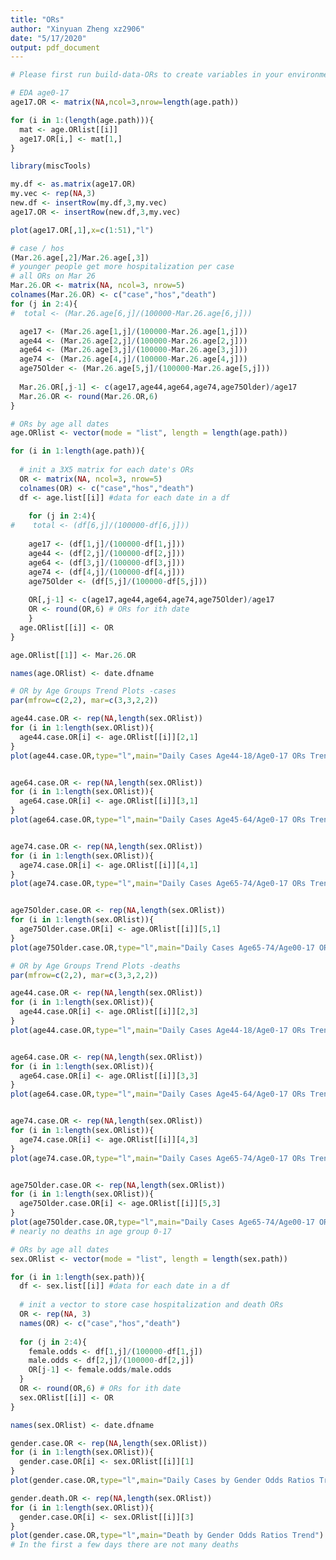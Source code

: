 ```yaml
---
title: "ORs"
author: "Xinyuan Zheng xz2906"
date: "5/17/2020"
output: pdf_document
---
```


```r
# Please first run build-data-ORs to create variables in your environment
```


```r
# EDA age0-17
age17.OR <- matrix(NA,ncol=3,nrow=length(age.path))

for (i in 1:(length(age.path))){
  mat <- age.ORlist[[i]]
  age17.OR[i,] <- mat[1,]
}

library(miscTools)

my.df <- as.matrix(age17.OR)
my.vec <- rep(NA,3)
new.df <- insertRow(my.df,3,my.vec)
age17.OR <- insertRow(new.df,3,my.vec)

plot(age17.OR[,1],x=c(1:51),"l")
```



```r
# case / hos
(Mar.26.age[,2]/Mar.26.age[,3])
# younger people get more hospitalization per case
# all ORs on Mar 26
Mar.26.OR <- matrix(NA, ncol=3, nrow=5)
colnames(Mar.26.OR) <- c("case","hos","death")
for (j in 2:4){
#  total <- (Mar.26.age[6,j]/(100000-Mar.26.age[6,j]))

  age17 <- (Mar.26.age[1,j]/(100000-Mar.26.age[1,j]))
  age44 <- (Mar.26.age[2,j]/(100000-Mar.26.age[2,j]))
  age64 <- (Mar.26.age[3,j]/(100000-Mar.26.age[3,j]))
  age74 <- (Mar.26.age[4,j]/(100000-Mar.26.age[4,j]))
  age75Older <- (Mar.26.age[5,j]/(100000-Mar.26.age[5,j]))
  
  Mar.26.OR[,j-1] <- c(age17,age44,age64,age74,age75Older)/age17
  Mar.26.OR <- round(Mar.26.OR,6)
}
```


```r
# ORs by age all dates
age.ORlist <- vector(mode = "list", length = length(age.path))

for (i in 1:length(age.path)){
  
  # init a 3X5 matrix for each date's ORs
  OR <- matrix(NA, ncol=3, nrow=5)
  colnames(OR) <- c("case","hos","death")
  df <- age.list[[i]] #data for each date in a df
  
    for (j in 2:4){
#    total <- (df[6,j]/(100000-df[6,j]))
  
    age17 <- (df[1,j]/(100000-df[1,j]))
    age44 <- (df[2,j]/(100000-df[2,j]))
    age64 <- (df[3,j]/(100000-df[3,j]))
    age74 <- (df[4,j]/(100000-df[4,j]))
    age75Older <- (df[5,j]/(100000-df[5,j]))
    
    OR[,j-1] <- c(age17,age44,age64,age74,age75Older)/age17
    OR <- round(OR,6) # ORs for ith date
    }
  age.ORlist[[i]] <- OR
}

age.ORlist[[1]] <- Mar.26.OR

names(age.ORlist) <- date.dfname
```



```r
# OR by Age Groups Trend Plots -cases
par(mfrow=c(2,2), mar=c(3,3,2,2))

age44.case.OR <- rep(NA,length(sex.ORlist))
for (i in 1:length(sex.ORlist)){
  age44.case.OR[i] <- age.ORlist[[i]][2,1]
}
plot(age44.case.OR,type="l",main="Daily Cases Age44-18/Age0-17 ORs Trend")


age64.case.OR <- rep(NA,length(sex.ORlist))
for (i in 1:length(sex.ORlist)){
  age64.case.OR[i] <- age.ORlist[[i]][3,1]
}
plot(age64.case.OR,type="l",main="Daily Cases Age45-64/Age0-17 ORs Trend")


age74.case.OR <- rep(NA,length(sex.ORlist))
for (i in 1:length(sex.ORlist)){
  age74.case.OR[i] <- age.ORlist[[i]][4,1]
}
plot(age74.case.OR,type="l",main="Daily Cases Age65-74/Age0-17 ORs Trend")


age75Older.case.OR <- rep(NA,length(sex.ORlist))
for (i in 1:length(sex.ORlist)){
  age75Older.case.OR[i] <- age.ORlist[[i]][5,1]
}
plot(age75Older.case.OR,type="l",main="Daily Cases Age65-74/Age00-17 ORs Trend")
```


```r
# OR by Age Groups Trend Plots -deaths
par(mfrow=c(2,2), mar=c(3,3,2,2))

age44.case.OR <- rep(NA,length(sex.ORlist))
for (i in 1:length(sex.ORlist)){
  age44.case.OR[i] <- age.ORlist[[i]][2,3]
}
plot(age44.case.OR,type="l",main="Daily Cases Age44-18/Age0-17 ORs Trend")


age64.case.OR <- rep(NA,length(sex.ORlist))
for (i in 1:length(sex.ORlist)){
  age64.case.OR[i] <- age.ORlist[[i]][3,3]
}
plot(age64.case.OR,type="l",main="Daily Cases Age45-64/Age0-17 ORs Trend")


age74.case.OR <- rep(NA,length(sex.ORlist))
for (i in 1:length(sex.ORlist)){
  age74.case.OR[i] <- age.ORlist[[i]][4,3]
}
plot(age74.case.OR,type="l",main="Daily Cases Age65-74/Age0-17 ORs Trend")


age75Older.case.OR <- rep(NA,length(sex.ORlist))
for (i in 1:length(sex.ORlist)){
  age75Older.case.OR[i] <- age.ORlist[[i]][5,3]
}
plot(age75Older.case.OR,type="l",main="Daily Cases Age65-74/Age00-17 ORs Trend")
# nearly no deaths in age group 0-17
```

```r
# ORs by age all dates
sex.ORlist <- vector(mode = "list", length = length(sex.path))

for (i in 1:length(sex.path)){
  df <- sex.list[[i]] #data for each date in a df
  
  # init a vector to store case hospitalization and death ORs 
  OR <- rep(NA, 3)
  names(OR) <- c("case","hos","death")
  
  for (j in 2:4){
    female.odds <- df[1,j]/(100000-df[1,j])
    male.odds <- df[2,j]/(100000-df[2,j])
    OR[j-1] <- female.odds/male.odds
  }
  OR <- round(OR,6) # ORs for ith date
  sex.ORlist[[i]] <- OR
}

names(sex.ORlist) <- date.dfname
```


```r
gender.case.OR <- rep(NA,length(sex.ORlist))
for (i in 1:length(sex.ORlist)){
  gender.case.OR[i] <- sex.ORlist[[i]][1]
}
plot(gender.case.OR,type="l",main="Daily Cases by Gender Odds Ratios Trend")
```


```r
gender.death.OR <- rep(NA,length(sex.ORlist))
for (i in 1:length(sex.ORlist)){
  gender.case.OR[i] <- sex.ORlist[[i]][3]
}
plot(gender.case.OR,type="l",main="Death by Gender Odds Ratios Trend")
# In the first a few days there are not many deaths 
```


